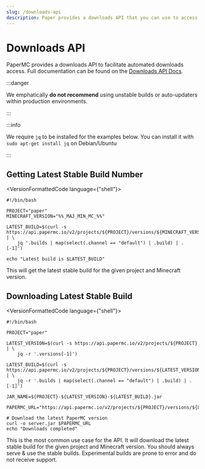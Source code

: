 ```yaml
---
slug: /downloads-api
description: Paper provides a downloads API that you can use to access builds.
---
```


# Downloads API

PaperMC provides a downloads API to facilitate automated downloads access. Full documentation can be
found on the [Downloads API Docs](https://api.papermc.io/docs).

:::danger

We emphatically **do not recommend** using unstable builds or auto-updaters within production environments.

:::

:::info

We require `jq` to be installed for the examples below. You can install it with `sudo apt-get install jq` on Debian/Ubuntu

:::

## Getting Latest Stable Build Number

<VersionFormattedCode language={"shell"}>
```
#!/bin/bash

PROJECT="paper"
MINECRAFT_VERSION="%%_MAJ_MIN_MC_%%"

LATEST_BUILD=$(curl -s https://api.papermc.io/v2/projects/${PROJECT}/versions/${MINECRAFT_VERSION}/builds | \
    jq '.builds | map(select(.channel == "default") | .build) | .[-1]')

echo "Latest build is $LATEST_BUILD"
```
</VersionFormattedCode>

This will get the latest stable build for the given project and Minecraft version.

## Downloading Latest Stable Build

<VersionFormattedCode language={"shell"}>
```
#!/bin/bash

PROJECT="paper"

LATEST_VERSION=$(curl -s https://api.papermc.io/v2/projects/${PROJECT} | \
    jq -r '.versions[-1]')

LATEST_BUILD=$(curl -s https://api.papermc.io/v2/projects/${PROJECT}/versions/${LATEST_VERSION}/builds | \
    jq -r '.builds | map(select(.channel == "default") | .build) | .[-1]')

JAR_NAME=${PROJECT}-${LATEST_VERSION}-${LATEST_BUILD}.jar

PAPERMC_URL="https://api.papermc.io/v2/projects/${PROJECT}/versions/${LATEST_VERSION}/builds/${LATEST_BUILD}/downloads/${JAR_NAME}"

# Download the latest PaperMC version
curl -o server.jar $PAPERMC_URL
echo "Downloads completed"
```
</VersionFormattedCode>

This is the most common use case for the API. It will download the latest stable build for the given project and
Minecraft version. You should always serve & use the stable builds. Experimental builds are prone to error and
do not receive support.
